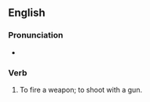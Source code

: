 ==English==

===Pronunciation===
* {{audio|en|en-au-bust a cap.ogg|Audio (AU)}}

===Verb===
{{en-verb|*}}

# {{lb|en|idiom|colloquial|or|slang}} To fire a weapon; to shoot with a gun.